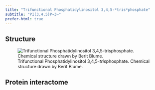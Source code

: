 ```yaml
---
title: "Trifunctional Phosphatidylinositol 3,4,5-*tris*phosphate"
subtitle: "PI(3,4,5)P~3~"
prefer-html: true
---
```


## Structure

:::{.border}
![Trifunctional Phosphatidylinositol 3,4,5-*tris*phosphate. Chemical structure drawn by Berit Blume.](/LipidProbe/Structures/TF_PI(3,4,5)P3.png)
:::

## Protein interactome

